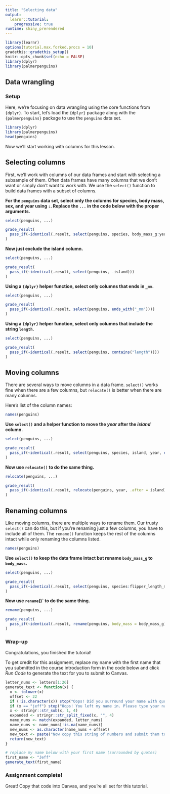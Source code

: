 ```yaml
---
title: "Selecting data"
output: 
  learnr::tutorial:
    progressive: true
runtime: shiny_prerendered
---
```


```r
library(learnr)
options(tutorial.max.forked.procs = 10)
gradethis::gradethis_setup()
knitr::opts_chunk$set(echo = FALSE)
library(dplyr)
library(palmerpenguins)

```


## Data wrangling

### Setup

Here, we're focusing on data wrangling using the core functions from `{dplyr}`. To start, let's load the `{dplyr}` package along with the `{palmerpenguins}` package to use the `penguins` data set.

```r
library(dplyr)
library(palmerpenguins)
head(penguins)
```

Now we'll start working with columns for this lesson.

## Selecting columns

First, we'll work with columns of our data frames and start with selecting a subsample of them. Often data frames have many columns that we don't want or simply don't want to work with. We use the `select()` function to build data frames with a subset of columns.

**For the `penguins` data set, select only the columns for species, body mass, sex, and year using `:`. Replace the `...` in the code below with the proper arguments.**

```r
select(penguins, ...)
```
 
```r
grade_result(
  pass_if(~identical(.result, select(penguins, species, body_mass_g:year)))
)
```

**Now just exclude the island column.**
```r
select(penguins, ...)
```
 
```r
grade_result(
  pass_if(~identical(.result, select(penguins, -island)))
)
```

**Using a `{dplyr}` helper function, select only columns that ends in `_mm`.**
```r
select(penguins, ...)
```
 
```r
grade_result(
  pass_if(~identical(.result, select(penguins, ends_with("_mm"))))
)
```

**Using a `{dplyr}` helper function, select only columns that include the string `length`.**
```r
select(penguins, ...)
```
 
```r
grade_result(
  pass_if(~identical(.result, select(penguins, contains("length"))))
)
```

## Moving columns

There are several ways to move columns in a data frame. `select()` works fine when there are a few columns, but `relocate()` is better when there are many columns.

Here's list of the column names:
```r
names(penguins)
```


**Use `select()` and a helper function to move the _year_ after the _island_ column.**
```r
select(penguins, ...)
```
 
```r
grade_result(
  pass_if(~identical(.result, select(penguins, species, island, year, everything())))
)
```

**Now use `relocate()` to do the same thing.**
```r
relocate(penguins, ...)
```
 
```r
grade_result(
  pass_if(~identical(.result, relocate(penguins, year, .after = island)))
)
```

## Renaming columns

Like moving columns, there are multiple ways to rename them. Our trusty `select()` can do this, but if you're renaming just a few columns, you have to include all of them. The `rename()` function keeps the rest of the columns intact while only renaming the columns listed.

```r
names(penguins)
```
**Use `select()` to keep the data frame intact but rename `body_mass_g` to `body_mass`.**
```r
select(penguins, ...)
```
 
```r
grade_result(
  pass_if(~identical(.result, select(penguins, species:flipper_length_mm, body_mass = body_mass_g, sex:year)))
)
```

**Now use `rename`()` to do the same thing.**
```r
rename(penguins, ...)
```
 
```r
grade_result(
  pass_if(~identical(.result, rename(penguins, body_mass = body_mass_g)))
)
```

### 

### Wrap-up

Congratulations, you finished the tutorial!

To get credit for this assignment, replace my name with the first name that you submitted in the course introduction form in the code below and click *Run Code* to generate the text for you to submit to Canvas. 

```r
letter_nums <- letters[1:26]
generate_text <- function(x) {
  x <- tolower(x)
  offset <- 22
  if (!is.character(x)) stop("Oops! Did you surround your name with quotation marks?")
  if (x == "jeff") stop("Oops! You left my name in. Please type your name.")
  x <- stringr::str_sub(x, 1, 4)
  expanded <- stringr::str_split_fixed(x, "", 4)
  name_nums <- match(expanded, letter_nums)
  name_nums <- name_nums[!is.na(name_nums)]
  new_nums <- as.character(name_nums + offset)
  new_text <- paste("Now copy this string of numbers and submit them to Canvas:", stringr::str_c(new_nums, collapse = ""))
  return(new_text)
}
```

```r
# replace my name below with your first name (surrounded by quotes)
first_name <- "Jeff"
generate_text(first_name)
```

### Assignment complete!

Great! Copy that code into Canvas, and you're all set for this tutorial.

